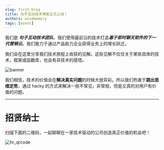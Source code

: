 ```yaml
---
slug: first-blog
title: 句子互动技术博客正式上线！
authors: windmemory
tags: [event]
---
```


我们是 ***句子互动技术团队***，我们使用最前沿的技术打造***基于即时聊天软件的下一代营销云***。我们致力于通过产品助力企业获得业务上的增长跃迁。

我们会在这里分享我们技术旅程上收获的见解。这些见解不仅仅关于某些具体的技术，框架或函数库，也会有非技术的感悟。

<!--truncate-->

![banner](/img/juzi-tech-team-banner.jpg)

我们相信，技术的价值会在**解决真实问题**的时候大放异彩。所以我们热衷于**跳出思维定势**，通过 hacky 的方式来解决一些不常见，非常规，但是又真的对用户有价值的问题。

---

# 招贤纳士
扫描下面的二维码，一起聊聊在一家技术驱动的公司创造真正价值的机会吧！

![hr_qrcode](/img/2022-02-11-first-blog/hr_qrcode.png)
